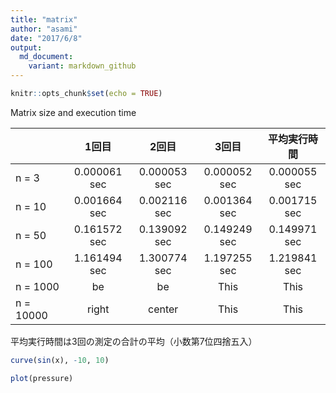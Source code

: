 ```yaml
---
title: "matrix"
author: "asami"
date: "2017/6/8"
output:
  md_document:
    variant: markdown_github
---
```


```r
knitr::opts_chunk$set(echo = TRUE)
```

Matrix size and execution time  


|             | 1回目        | 2回目        | 3回目        | 平均実行時間 |
|:----------- |:------------:|:------------:|:------------:|:------------:|
| n = 3       |0.000061 sec  |0.000053 sec  |0.000052 sec  |0.000055 sec  |
| n = 10      |0.001664 sec  |0.002116 sec  |0.001364 sec  |0.001715 sec  |
| n = 50      |0.161572 sec  |0.139092 sec  |0.149249 sec  |0.149971 sec  |
| n = 100     |1.161494 sec  |1.300774 sec  |1.197255 sec  |1.219841 sec  |
| n = 1000    | be           | be           | This         | This         |
| n = 10000   | right        | center       | This         | This         |

平均実行時間は3回の測定の合計の平均（小数第7位四捨五入）

```r
curve(sin(x), -10, 10)
```




```r
plot(pressure)
```

